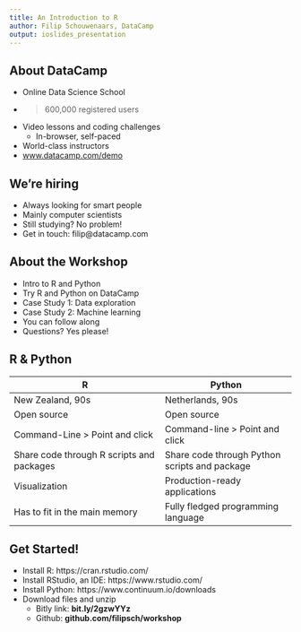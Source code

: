 ```yaml
---
title: An Introduction to R
author: Filip Schouwenaars, DataCamp
output: ioslides_presentation
---
```


## About DataCamp

- Online Data Science School
- > 600,000 registered users
- Video lessons and coding challenges
    + In-browser, self-paced
- World-class instructors
- [www.datacamp.com/demo](www.datacamp.com/demo)

## We're hiring

- Always looking for smart people
- Mainly computer scientists
- Still studying? No problem!
- Get in touch: filip@datacamp.com

## About the Workshop

- Intro to R and Python
- Try R and Python on DataCamp
- Case Study 1: Data exploration
- Case Study 2: Machine learning
- You can follow along
- Questions? Yes please!

## R & Python

| R       | Python |
| ------- | ------ |
| New Zealand, 90s | Netherlands, 90s |
| Open source | Open source |
| Command-Line > Point and click | Command-line > Point and click |
| Share code through R scripts and packages | Share code through Python scripts and package |
| Visualization | Production-ready applications |
| Has to fit in the main memory | Fully fledged programming language |

## Get Started!

- Install R: https://cran.rstudio.com/
- Install RStudio, an IDE: https://www.rstudio.com/
- Install Python: https://www.continuum.io/downloads
- Download files and unzip
  - Bitly link: **bit.ly/2gzwYYz**
  - Github: **github.com/filipsch/workshop**



